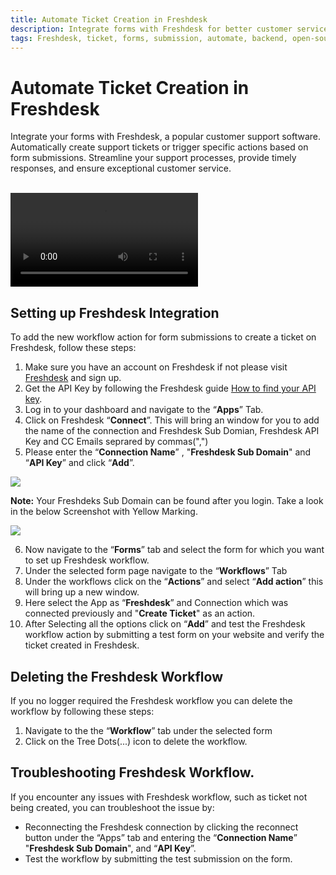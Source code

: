 ```yaml
---
title: Automate Ticket Creation in Freshdesk
description: Integrate forms with Freshdesk for better customer service. Create support tickets and trigger actions with Formzillion's integrations.
tags: Freshdesk, ticket, forms, submission, automate, backend, open-source, integrations, Formzillion
---
```


# Automate Ticket Creation in Freshdesk

Integrate your forms with Freshdesk, a popular customer support software. Automatically create support tickets or trigger specific actions based on form submissions. Streamline your support processes, provide timely responses, and ensure exceptional customer service.

<br />
<video controls>
  <source src="/integrations/freshdesk/freshdesk.webm" type="video/webm" />
</video>

## Setting up Freshdesk Integration

To add the new workflow action for form submissions to create a ticket on Freshdesk, follow these steps:

1.  Make sure you have an account on Freshdesk if not please visit [Freshdesk](https://www.freshworks.com/freshdesk/signup) and sign up.
2.  Get the API Key by following the Freshdesk guide [How to find your API key](https://support.freshdesk.com/en/support/solutions/articles/215517-how-to-find-your-api-key).
3.  Log in to your dashboard and navigate to the “**Apps**” Tab.
4.  Click on Freshdesk “**Connect**”. This will bring an window for you to add the name of the connection and Freshdesk Sub Domian, Freshdesk API Key and CC Emails seprared by commas(",")
5.  Please enter the “**Connection Name**” , "**Freshdesk Sub Domain**" and “**API Key**” and click “**Add**”.

![](/integrations/freshdesk/auth.png)

**Note:** Your Freshdeks Sub Domain can be found after you login. Take a look in the below Screenshot with Yellow Marking.

![](/integrations/freshdesk/auth1.png)

6.  Now navigate to the “**Forms**” tab and select the form for which you want to set up Freshdesk workflow.
7.  Under the selected form page navigate to the “**Workflows**” Tab
8.  Under the workflows click on the “**Actions**” and select “**Add action**” this will bring up a new window.
9.  Here select the App as “**Freshdesk**” and Connection which was connected previously and "**Create Ticket**" as an action.
10. After Selecting all the options click on “**Add**” and test the Freshdesk workflow action by submitting a test form on your website and verify the ticket created in Freshdesk.

## Deleting the Freshdesk Workflow

If you no logger required the Freshdesk workflow you can delete the workflow by following these steps:

1.  Navigate to the the “**Workflow**” tab under the selected form
2.  Click on the Tree Dots(...) icon to delete the workflow.

## Troubleshooting Freshdesk Workflow.

If you encounter any issues with Freshdesk workflow, such as ticket not being created, you can troubleshoot the issue by:

- Reconnecting the Freshdesk connection by clicking the reconnect button under the “Apps” tab and entering the “**Connection Name**” "**Freshdesk Sub Domain**", and “**API Key**”.
- Test the workflow by submitting the test submission on the form.

